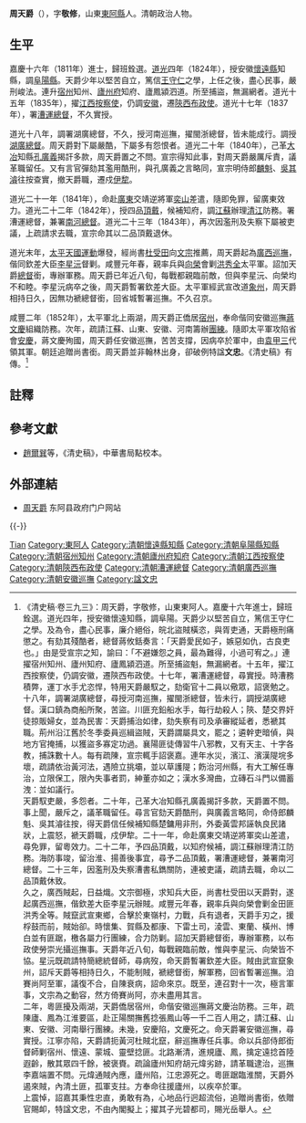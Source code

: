 {{Otheruses|other=名为周天爵的其他人物|周爵}}

'''周天爵'''（{{bd|1772年||1853年||Zhou周}}），字'''敬修'''，山東[[東阿縣|東阿縣]]人。清朝政治人物。

== 生平 ==
嘉慶十六年（1811年）進士，歸班銓選。[[道光|道光]]四年（1824年），授安徽[[懷遠縣|懷遠縣]]知縣，調[[阜陽縣|阜陽縣]]。天爵少年以堅苦自立，篤信[[王守仁|王守仁]]之學，上任之後，盡心民事，嚴刑峻法。連升[[宿州|宿州]]知州、[[廬州府|廬州府]]知府、廬鳳潁泗道。所至捕盜，無漏網者。道光十五年（1835年），擢[[江西|江西]][[按察使|按察使]]，仍調[[安徽|安徽]]，遷[[陝西|陝西]][[布政使|布政使]]。道光十七年（1837年），署[[漕運總督|漕運總督]]，不久實授。

道光十八年，調署湖廣總督，不久，授河南巡撫，擢閩浙總督，皆未能成行。調授[[湖廣總督|湖廣總督]]。周天爵對下屬嚴酷，下屬多有怨恨者。道光二十年（1840年），己革[[大冶|大冶]]知縣[[孔廣義|孔廣義]]揭訐多款，周天爵置之不問。宣宗得知此事，對周天爵嚴厲斥責，議革職留任。又有言官彈劾其濫用酷刑，與孔廣義之言略同，宣宗明侍郎[[麟魁|麟魁]]、[[吳其濬|吳其濬]]往按查實，撤天爵職，遷戍[[伊犂|伊犂]]。

道光二十一年（1841年），命赴[[廣東|廣東]]交靖逆將軍[[奕山|奕山]]差遣，隨即免罪，留廣東效力。道光二十二年（1842年），授四品[[頂戴|頂戴]]，候補知府，調[[江蘇|江蘇]]辦理[[清江|清江]]防務。署漕運總督，兼署[[南河總督|南河總督]]。道光二十三年（1843年），再次因濫刑及失察下屬被吏議，上疏請求去職，宣宗命其以二品頂戴退休。

道光末年，[[太平天國運動|太平天國運動]]爆發，經尚書[[杜受田|杜受田]]向[[咸豐帝|文宗]]推薦，周天爵起為[[廣西|廣西]][[巡撫|巡撫]]，偕同欽差大臣[[李星沅|李星沅]]督剿。咸豐元年春，親率兵與[[向榮|向榮]]會剿[[洪秀全|洪秀全]]太平軍。詔加天爵[[總督|總督]]銜，專辦軍務。周天爵已年近八旬，每戰都親臨前敵，但與李星沅、向榮均不和睦。李星沅病卒之後，周天爵暫署欽差大臣。太平軍經武宣改道[[象州|象州]]，周天爵相持日久，因無功褫總督銜，回省城暫署巡撫。不久召京。

咸豐二年（1852年），太平軍北上兩湖，周天爵正僑居[[宿州|宿州]]，奉命偕同安徽巡撫[[蔣文慶|蔣文慶]]組織防務。次年，疏請江蘇、山東、安徽、河南籌辦[[團練|團練]]。隨即太平軍攻陷省會[[安慶|安慶]]，蔣文慶殉國，周天爵任安徽巡撫，苦苦支撐，因病卒於軍中，由[[袁甲三|袁甲三]]代領其軍。朝廷追贈尚書銜。周天爵並非翰林出身，卻破例特諡'''文忠'''。《清史稿》有傳。<ref>《清史稿·卷三九三》：周天爵，字敬修，山東東阿人。嘉慶十六年進士，歸班銓選。道光四年，授安徽懷遠知縣，調阜陽。天爵少以堅苦自立，篤信王守仁之學。及為令，盡心民事，廉介絕俗，皖北盜賊橫恣，與胥吏通，天爵極刑痛懲之。有劾其殘酷者，總督蔣攸銛奏言：「天爵愛民如子，嫉惡如仇，古良吏也。」由是受宣宗之知，諭曰：「不避嫌怨之員，最為難得，小過可宥之。」連擢宿州知州、廬州知府、廬鳳潁泗道。所至捕盜魁，無漏網者。十五年，擢江西按察使，仍調安徽，遷陝西布政使。十七年，署漕運總督，尋實授。時漕務積弊，運丁水手尤恣悍，特用天爵嚴馭之，劾衛官十二員以儆眾，詔褒勉之。<br>十八年，調署湖廣總督，尋授河南巡撫，擢閩浙總督，皆未行，調授湖廣總督。漢口鎮為商船所聚，苦盜。川匪充鉛船水手，每行劫殺人；陝、楚交界奸徒掠販婦女，並為民害：天爵捕治如律，劾失察有司及承審縱延者，悉褫其職。荊州沿江舊於冬季委員巡緝盜賊，天爵謂屬具文，罷之；遴幹吏暗偵，與地方官掩捕，以獲盜多寡定功過。襄陽匪徒傳習牛八邪教，又有天主、十字各教，捕誅數十人。每有疏陳，宣宗輒手詔褒嘉。連年水災，濱江、濱漢隄垸多壞，疏請依治黃河法，遇險立挑壩，並以草護隄；飭治河州縣，有大工解任專治，立限保工，限內失事者罰，紳董亦如之；漢水多灣曲，立磚石斗門以備蓄洩：並如議行。<br>天爵馭吏嚴，多怨者。二十年，己革大冶知縣孔廣義揭訐多款，天爵置不問。事上聞，嚴斥之，議革職留任。尋言官劾天爵酷刑，與廣義言略同，命侍郎麟魁、吳其濬往按，得天爵信任候補知縣楚鏞用非刑，外委黃雲邦誣執良民諸狀，上震怒，褫天爵職，戍伊犂。二十一年，命赴廣東交靖逆將軍奕山差遣，尋免罪，留粵效力。二十二年，予四品頂戴，以知府候補，調江蘇辦理清江防務。海防事竣，留治淮、揚善後事宜，尋予二品頂戴，署漕運總督，兼署南河總督。二十三年，因濫刑及失察漕書私鐫關防，連被吏議，疏請去職，命以二品頂戴休致。<br>久之，廣西賊起，日益熾。文宗御極，求知兵大臣，尚書杜受田以天爵對，遂起廣西巡撫，偕欽差大臣李星沅辦賊。咸豐元年春，親率兵與向榮會剿金田匪洪秀全等。賊竄武宣東鄉，合擊於東嶺村，力戰，兵有退者，天爵手刃之，援桴鼓而前，賊始卻。時懷集、賀縣及都康、下雷土司，淩雲、東蘭、橫州、博白並有匪踞，檄各屬力行團練，合力防剿。詔加天爵總督銜，專辦軍務，以布政使勞崇光攝巡撫事。天爵年近八旬，每戰親臨前敵，惟與李星沅、向榮皆不協。星沅既疏請特簡總統督師，尋病歿，命天爵暫署欽差大臣。賊由武宣竄象州，詔斥天爵等相持日久，不能制賊，褫總督銜，解軍務，回省暫署巡撫。洎賽尚阿至軍，議復不合，自陳衰病，詔命來京。既至，連召對十一次，極言軍事，文宗為之動容，然方倚賽尚阿，亦未盡用其言。<br>二年，粵匪擾及兩湖，天爵僑居宿州，命偕安徽巡撫蔣文慶治防務。三年，疏陳廬、鳳為江淮要區，赴正陽關撫舊捻張鳳山等一千二百人用之，請江蘇、山東、安徽、河南舉行團練。未幾，安慶陷，文慶死之。命天爵署安徽巡撫，尋實授。江寧亦陷，天爵請扼黃河杜賊北竄，辭巡撫專任兵事。命以兵部侍郎銜督師剿宿州、懷遠、蒙城、靈壁捻匪。北路漸清，進規廬、鳳，擒定遠捻首陸遐齡，散其眾四千餘，被褒賚。疏論廬州知府胡元煒劣跡，請革職逮治，巡撫李嘉端置不問。元煒通賊內應，廬州陷，江忠源死之。粵匪踞臨淮關，天爵外遏來賊，內清土匪，孤軍支拄。方奉命往援廬州，以疾卒於軍。<br>上震悼，詔嘉其秉性忠直，勇敢有為，心地品行迥超流俗，追贈尚書銜，依贈官賜卹，特諡文忠，不由內閣擬上；擢其子光碧都司，賜光岳舉人。</ref>

==註釋==
{{reflist}}

==參考文獻==
*[[趙爾巽|趙爾巽]]等，《清史稿》，中華書局點校本。

==外部連結==
*[http://www.sdde.gov.cn/DE/whly/lsrw/n1314.html 周天爵]{{Wayback|url=http://www.sdde.gov.cn/DE/whly/lsrw/n1314.html |date=20130704152550 }} 东阿县政府门户网站
{{-}}
{{start box}}
{{s-off}}
{{succession box|[[鄭祖琛|鄭祖琛]]|[[鄒鳴鶴|鄒鳴鶴]]|清朝廣西巡撫|道光三十年十一月十二 - 咸丰元年三月十七<br /><small>1850年12月15日 - 1851年4月18日</small>}}
{{end box}}

{{嘉慶十六年辛未科殿試金榜}}

{{Authority control}}

{{DEFAULTSORT:Zhou周}}
[[Category:周姓|Tian]]
[[Category:東阿人|Category:東阿人]]
[[Category:清朝懷遠縣知縣|Category:清朝懷遠縣知縣]]
[[Category:清朝阜陽縣知縣|Category:清朝阜陽縣知縣]]
[[Category:清朝宿州知州|Category:清朝宿州知州]]
[[Category:清朝廬州府知府|Category:清朝廬州府知府]]
[[Category:清朝江西按察使|Category:清朝江西按察使]]
[[Category:清朝陝西布政使|Category:清朝陝西布政使]]
[[Category:清朝漕運總督|Category:清朝漕運總督]]
[[Category:清朝廣西巡撫|Category:清朝廣西巡撫]]
[[Category:清朝安徽巡撫|Category:清朝安徽巡撫]]
[[Category:諡文忠|Category:諡文忠]]